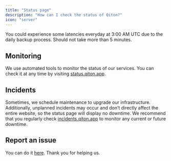 ```yaml
---
title: "Status page"
description: "How can I check the status of Qiton?"
icon: "server"
---
```


<Info>You could experience some latencies everyday at 3:00 AM UTC due to the daily backup process.
    Should not take more than 5 minutes.</Info>

## Monitoring

We use automated tools to monitor the status of our services.
You can check it at any time by visiting [status.qiton.app](https://status.qiton.app).

## Incidents

Sometimes, we schedule maintenance to upgrade our infrastructure.
Additionally, unplanned incidents may occur and don’t directly affect the entire website, so the status page will
display no downtime.
We recommend that you regularly check [incidents.qiton.app](https://incidents.qiton.app) to monitor any current or future downtime.

## Report an issue

You can do it [here](/miscellaneous/support).
Thank you for helping us.
